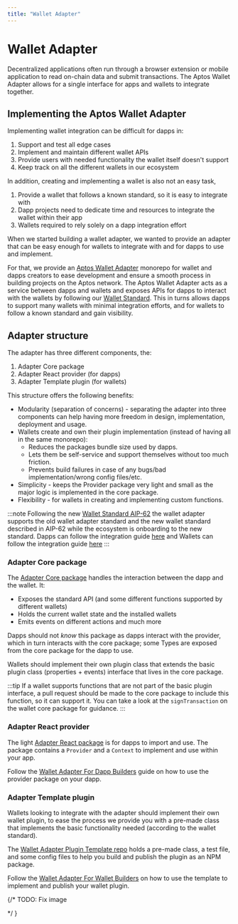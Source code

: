 ```yaml
---
title: "Wallet Adapter"
---
```


# Wallet Adapter

Decentralized applications often run through a browser extension or mobile
application to read on-chain data and submit
transactions. The Aptos Wallet Adapter allows for a single interface for apps
and wallets to integrate together.

## Implementing the Aptos Wallet Adapter

Implementing wallet integration can be difficult for dapps in:

1. Support and test all edge cases
2. Implement and maintain different wallet APIs
3. Provide users with needed functionality the wallet itself doesn't support
4. Keep track on all the different wallets in our ecosystem

In addition, creating and implementing a wallet is also not an easy task,

1. Provide a wallet that follows a known standard, so it is easy to integrate
   with
2. Dapp projects need to dedicate time and resources to integrate the wallet
   within their app
3. Wallets required to rely solely on a dapp integration effort

When we started building a wallet adapter, we wanted to provide an adapter that
can be easy enough for wallets to integrate with and for dapps to use and
implement.

For that, we provide
an [Aptos Wallet Adapter](https://github.com/aptos-labs/aptos-wallet-adapter)
monorepo for wallet and dapps creators to ease development and ensure a smooth
process in building projects on the Aptos network.
The Aptos Wallet Adapter acts as a service between dapps and wallets and exposes
APIs for dapps to interact with the wallets by following
our [Wallet Standard](wallet-adapter/wallets.mdx). This in turns allows dapps to
support many wallets with minimal integration efforts, and for wallets to follow
a known standard and gain visibility.

## Adapter structure

The adapter has three different components, the:

1. Adapter Core package
2. Adapter React provider (for dapps)
3. Adapter Template plugin (for wallets)

This structure offers the following benefits:

- Modularity (separation of concerns) - separating the adapter into three
  components can help having more freedom in design, implementation, deployment
  and usage.
- Wallets create and own their plugin implementation (instead of having all in
  the same monorepo):
  - Reduces the packages bundle size used by dapps.
  - Lets them be self-service and support themselves without too much friction.
  - Prevents build failures in case of any bugs/bad implementation/wrong config
    files/etc.
- Simplicity - keeps the Provider package very light and small as the major
  logic is implemented in the core package.
- Flexibility - for wallets in creating and implementing custom functions.

:::note
Following the
new [Wallet Standard AIP-62](https://github.com/aptos-foundation/AIPs/blob/main/aips/aip-62.md)
the wallet adapter supports the old wallet adapter standard and the new wallet
standard described in AIP-62 while the ecosystem is onboarding to the new
standard. Dapps can follow the integration
guide [here](wallet-adapter/dapp.mdx#aip-62-wallet-standard) and Wallets
can follow the integration
guide [here](wallet-adapter/wallets.mdx#aip-62-wallet-standard)
:::

### Adapter Core package

The [Adapter Core package](https://github.com/aptos-labs/aptos-wallet-adapter/tree/main/packages/wallet-adapter-core)
handles the interaction between the dapp and the wallet. It:

- Exposes the standard API (and some different functions supported by different
  wallets)
- Holds the current wallet state and the installed wallets
- Emits events on different actions and much more

Dapps should not _know_ this package as dapps interact with the provider, which
in turn interacts with the core package; some Types are exposed from the core
package for the dapp to use.

Wallets should implement their own plugin class that extends the basic plugin
class (properties + events) interface that lives in the core package.

:::tip
If a wallet supports functions that are not part of the basic plugin interface,
a pull request should be made to the core package to include this function, so
it can support it. You can take a look at the `signTransaction` on the wallet
core package for guidance.
:::

### Adapter React provider

The
light [Adapter React package](https://github.com/aptos-labs/aptos-wallet-adapter/tree/main/packages/wallet-adapter-react)
is for dapps to import and use. The package contains a `Provider` and
a `Context` to implement and use within your app.

Follow the [Wallet Adapter For Dapp Builders](wallet-adapter/dapp.mdx)
guide on how to use the provider package on your dapp.

### Adapter Template plugin

Wallets looking to integrate with the adapter should implement their own wallet
plugin, to ease the process we provide you with a pre-made class that implements
the basic functionality needed (according to the wallet standard).

The [Wallet Adapter Plugin Template repo](https://github.com/aptos-labs/wallet-adapter-plugin-template)
holds a pre-made class, a test file, and some config files to help you build and
publish the plugin as an NPM package.

Follow the [Wallet Adapter For Wallet Builders](wallet-adapter/wallets.mdx)
on how to use the template to implement and publish your wallet plugin.

{/* TODO: Fix image
<div style={{textAlign:"center"}}>
<ThemedImage
alt="Wallet Adapter Concept"
sources={{
    light: useBaseUrl('/img/docs/wallet-adapter-chart-light.svg'),
    dark: useBaseUrl('/img/docs/wallet-adapter-chart-dark.svg'),
  }}
/>
</div>*/ }
